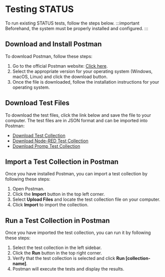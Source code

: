 # Testing STATUS

To run existing STATUS tests, follow the steps below.
:::important
Beforehand, the system must be properly installed and configured.
:::

## Download and Install Postman

To download Postman, follow these steps:

1. Go to the official Postman website: [Click here](https://www.postman.com/downloads/).
2. Select the appropriate version for your operating system (Windows, macOS, Linux) and click the download button.
3. Once the file is downloaded, follow the installation instructions for your operating system.

## Download Test Files

To download the test files, click the link below and save the file to your computer. The test files are in JSON format and can be imported into Postman:

- [Download Test Collection](@site/static/files/tests/Testing.postman_collection.json)
- [Download Node-RED Test Collection](@site/static/files/tests/Node-RED-Testing.postman_collection.json)
- [Download Promp Test Collection](@site/static/files/tests/Prompt-Testing.postman_collection.json)

## Import a Test Collection in Postman

Once you have installed Postman, you can import a test collection by following these steps:

1. Open Postman.
2. Click the **Import** button in the top left corner.
3. Select **Upload Files** and locate the test collection file on your computer.
4. Click **Import** to import the collection.

## Run a Test Collection in Postman

Once you have imported the test collection, you can run it by following these steps:

1. Select the test collection in the left sidebar.
2. Click the **Run** button in the top right corner.
3. Verify that the test collection is selected and click **Run [collection-name]**.
4. Postman will execute the tests and display the results.
